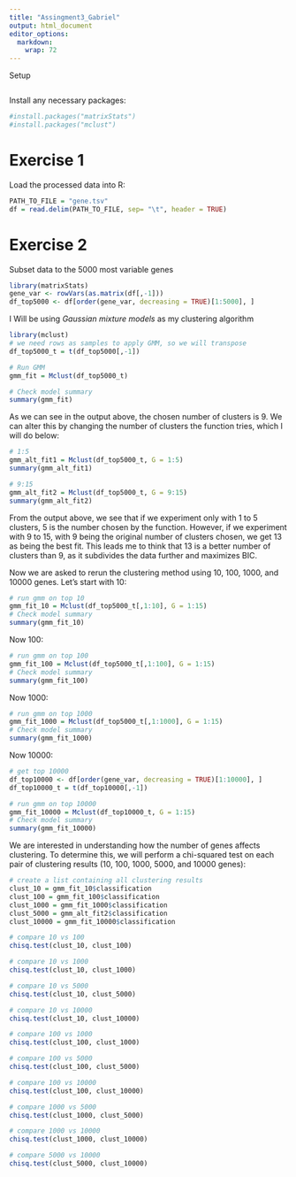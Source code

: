 ```yaml
---
title: "Assingment3_Gabriel"
output: html_document
editor_options: 
  markdown: 
    wrap: 72
---
```

Setup 
```r

```

Install any necessary packages:

```r
#install.packages("matrixStats")
#install.packages("mclust")
```

# Exercise 1

Load the processed data into R:

```r
PATH_TO_FILE = "gene.tsv"
df = read.delim(PATH_TO_FILE, sep= "\t", header = TRUE)
```

# Exercise 2

Subset data to the 5000 most variable genes

```r
library(matrixStats)
gene_var <- rowVars(as.matrix(df[,-1]))
df_top5000 <- df[order(gene_var, decreasing = TRUE)[1:5000], ]
```

I Will be using *Gaussian mixture models* as my clustering algorithm

```r
library(mclust)
# we need rows as samples to apply GMM, so we will transpose
df_top5000_t = t(df_top5000[,-1])

# Run GMM
gmm_fit = Mclust(df_top5000_t)

# Check model summary
summary(gmm_fit)

```

As we can see in the output above, the chosen number of clusters is 9.
We can alter this by changing the number of clusters the function tries,
which I will do below:

```r
# 1:5
gmm_alt_fit1 = Mclust(df_top5000_t, G = 1:5)
summary(gmm_alt_fit1)

# 9:15
gmm_alt_fit2 = Mclust(df_top5000_t, G = 9:15)
summary(gmm_alt_fit2)
```

From the output above, we see that if we experiment only with 1 to 5
clusters, 5 is the number chosen by the function. However, if we
experiment with 9 to 15, with 9 being the original number of clusters
chosen, we get 13 as being the best fit. This leads me to think that 13
is a better number of clusters than 9, as it subdivides the data further
and maximizes BIC.

Now we are asked to rerun the clustering method using 10, 100, 1000, and
10000 genes. Let's start with 10:

```r
# run gmm on top 10
gmm_fit_10 = Mclust(df_top5000_t[,1:10], G = 1:15)
# Check model summary
summary(gmm_fit_10)
```

Now 100:

```r
# run gmm on top 100
gmm_fit_100 = Mclust(df_top5000_t[,1:100], G = 1:15)
# Check model summary
summary(gmm_fit_100)
```

Now 1000:

```r
# run gmm on top 1000
gmm_fit_1000 = Mclust(df_top5000_t[,1:1000], G = 1:15)
# Check model summary
summary(gmm_fit_1000)
```

Now 10000:

```r
# get top 10000
df_top10000 <- df[order(gene_var, decreasing = TRUE)[1:10000], ]
df_top10000_t = t(df_top10000[,-1])

# run gmm on top 10000
gmm_fit_10000 = Mclust(df_top10000_t, G = 1:15)
# Check model summary
summary(gmm_fit_10000)
```

We are interested in understanding how the number of genes affects clustering.
To determine this, we will perform a chi-squared test on each pair of clustering
results (10, 100, 1000, 5000, and 10000 genes):


```r
# create a list containing all clustering results
clust_10 = gmm_fit_10$classification
clust_100 = gmm_fit_100$classification
clust_1000 = gmm_fit_1000$classification
clust_5000 = gmm_alt_fit2$classification
clust_10000 = gmm_fit_10000$classification

# compare 10 vs 100
chisq.test(clust_10, clust_100)
```

```r
# compare 10 vs 1000
chisq.test(clust_10, clust_1000)
```

```r
# compare 10 vs 5000
chisq.test(clust_10, clust_5000)
```

```r
# compare 10 vs 10000
chisq.test(clust_10, clust_10000)
```


```r
# compare 100 vs 1000
chisq.test(clust_100, clust_1000)
```

```r
# compare 100 vs 5000
chisq.test(clust_100, clust_5000)
```

```r
# compare 100 vs 10000
chisq.test(clust_100, clust_10000)
```

```r
# compare 1000 vs 5000
chisq.test(clust_1000, clust_5000)
```

```r
# compare 1000 vs 10000
chisq.test(clust_1000, clust_10000)
```

```r
# compare 5000 vs 10000
chisq.test(clust_5000, clust_10000)
```


